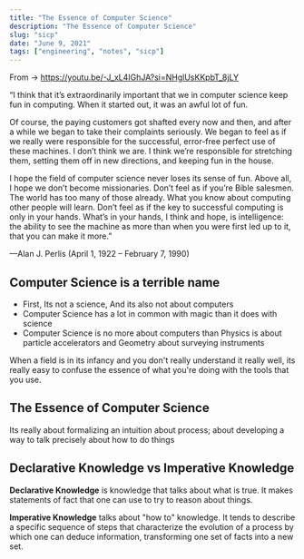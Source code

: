 ```yaml
---
title: "The Essence of Computer Science"
description: "The Essence of Computer Science"
slug: "sicp"
date: "June 9, 2021"
tags: ["engineering", "notes", "sicp"]
---
```


From -> https://youtu.be/-J_xL4IGhJA?si=NHglUsKKpbT_8jLY

“I think that it’s extraordinarily important that we in computer science keep
fun in computing. When it started out, it was an awful lot of fun.

Of course, the paying customers got shafted every now and then, and after a
while we began to take their complaints seriously. We began to feel as if we
really were responsible for the successful, error-free perfect use of these
machines. I don’t think we are. I think we’re responsible for stretching them,
setting them off in new directions, and keeping fun in the house.

I hope the field of computer science never loses its sense of fun. Above all, I
hope we don’t become missionaries. Don’t feel as if you’re Bible salesmen. The
world has too many of those already. What you know about computing other people
will learn. Don’t feel as if the key to successful computing is only in your
hands. What’s in your hands, I think and hope, is intelligence: the ability to
see the machine as more than when you were first led up to it, that you can make
it more.”

—Alan J. Perlis (April 1, 1922 – February 7, 1990)

## Computer Science is a terrible name

- First, Its not a science, And its also not about computers
- Computer Science has a lot in common with magic than it does with science
- Computer Science is no more about computers than Physics is about particle
  accelerators and Geometry about surveying instruments

When a field is in its infancy and you don't really understand it really well,
its really easy to confuse the essence of what you're doing with the tools that
you use.

## The Essence of Computer Science

Its really about formalizing an intuition about process; about developing a way
to talk precisely about how to do things

## Declarative Knowledge vs Imperative Knowledge

**Declarative Knowledge** is knowledge that talks about what is true. It makes
statements of fact that one can use to try to reason about things.

**Imperative Knowledge** talks about "how to" knowledge. It tends to describe a
specific sequence of steps that characterize the evolution of a process by which
one can deduce information, transforming one set of facts into a new set.
